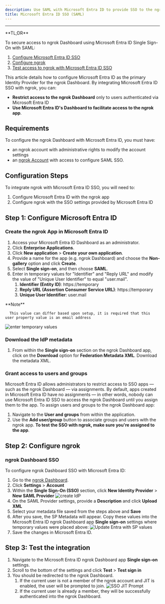 ```yaml
---
description: Use SAML with Microsoft Entra ID to provide SSO to the ngrok Dashboard
title: Microsoft Entra ID SSO (SAML)
---
```

---
<Tip>
**TL;DR**



To secure access to ngrok Dashboard using Microsoft Entra ID Single Sign-On with SAML:

1. [Configure Microsoft Entra ID SSO](#configure-entra)
1. [Configure ngrok](#configure-ngrok)
1. [Test access to ngrok with Microsoft Entra ID SSO](#test-sso)
</Tip>

This article details how to configure Microsoft Entra ID as the primary Identity Provider for the ngrok Dashboard.
By integrating Microsoft Entra ID SSO with ngrok, you can:

- **Restrict access to the ngrok Dashboard** only to users authenticated via Microsoft Entra ID
- **Use Microsoft Entra ID's Dashboard to facilitate access to the ngrok app**.

## Requirements

To configure the ngrok Dashboard with Microsoft Entra ID, you must have:

- an ngrok account with administrative rights to modify the account settings
- an [ngrok Account](https://ngrok.com/pricing) with access to configure SAML SSO.

## Configuration Steps

To integrate ngrok with Microsoft Entra ID SSO, you will need to:

1. Configure Microsoft Entra ID with the ngrok app
1. Configure ngrok with the SSO settings provided by Microsoft Entra ID

## **Step 1**: Configure Microsoft Entra ID 

### Create the ngrok App in Microsoft Entra ID

1. Access your Microsoft Entra ID Dashboard as an administrator.
1. Click **Enterprise Applications**.
1. Click **New application** > **Create your own application**.
1. Provide a name for the app (e.g. ngrok Dashboard) and choose the **Non-gallery** option and click **Create**.
1. Select **Single sign-on**, and then choose **SAML**.
1. Enter in temporary values for "Identifier" and "Reply URL" and modify the value of "Unique User Identifier" to equal "user.mail".
   1. **Identifier (Entity ID)**: https://temporary
   1. **Reply URL (Assertion Consumer Service URL)**: https://temporary
   1. **Unique User Identifier**: user.mail
<Tip>
**Note**


      This value can differ based upon setup, it is required that this user property value is an email address
</Tip>

![enter temporary values](img/entra-saml-temp.png)

### Download the IdP metadata

1. From within the **Single sign-on** section on the ngrok Dashboard app, click on the **Download** option for **Federation Metadata XML**. Download the metadata XML.

### Grant access to users and groups

Microsoft Entra ID allows administrators to restrict access to SSO apps — such as the ngrok Dashboard — via assignments. By default, apps created in Microsoft Entra ID have no assignments — in other words, nobody can use Microsoft Entra ID SSO to access the ngrok Dashboard until you assign them to the app. To assign users and groups to the ngrok Dashboard app:

1. Navigate to the **User and groups** from within the application.
1. Use the **Add user/group** button to associate groups and users with the ngrok app. **To test the SSO with ngrok, make sure you're assigned to the app**.

## **Step 2**: Configure ngrok 

### ngrok Dashboard SSO

To configure ngrok Dashboard SSO with Microsoft Entra ID:

1. Go to the [ngrok Dashboard](https://dashboard.ngrok.com).
1. Click **Settings** > **Account**
1. Within the **Single Sign-On (SSO)** section, click **New Identity Provider** > **New SAML Provider**
   ![create IdP](img/entra-new-idp.png)
1. On the SAML Provider settings, provide a **Description** and click **Upload XML**
1. Select your metadata file saved from the steps above and **Save**
1. After you save, the SP Metadata will appear. Copy these values into the Microsoft Entra ID ngrok Dashboard app **Single sign-on** settings where temporary values were placed above:
   ![Update Entra with SP values](img/entra-6.png)
1. Save the changes in Microsoft Entra ID.

## Step 3: Test the integration 

1. Navigate to the Microsoft Entra ID ngrok Dashboard app **Single sign-on** settings.
1. Scroll to the bottom of the settings and click **Test** > **Test sign in**
1. You should be redirected to the ngrok Dashboard.
   1. If the current user is not a member of the ngrok account and JIT is enabled, the user will be prompted to join.
      ![SSO JIT Prompt](img/entra-7.png)
   1. If the current user is already a member, they will be successfully authenticated into the ngrok Dashboard.
